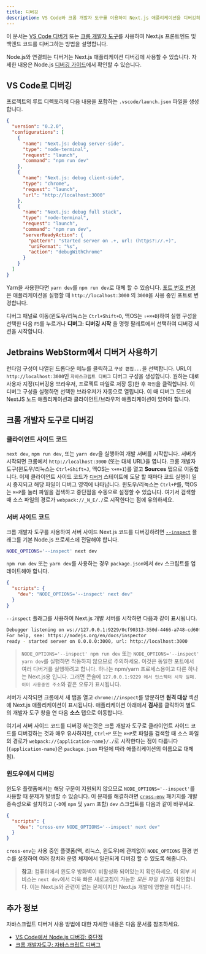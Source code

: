 ```yaml
---
title: 디버깅
description: VS Code와 크롬 개발자 도구를 이용하여 Next.js 애플리케이션을 디버깅하는법을 배웁니다.
---
```


이 문서는 [VS Code 디버거](https://code.visualstudio.com/docs/editor/debugging) 또는 [크롬 개발자 도구](https://developers.google.com/web/tools/chrome-devtools)를 사용하여 Next.js 프론트엔드 및 백엔드 코드를 디버그하는 방법을 설명합니다.

Node.js와 연결되는 디버거는 Next.js 애플리케이션 디버깅에 사용할 수 있습니다. 자세한 내용은 Node.js [디버깅 가이드](https://nodejs.org/en/docs/guides/debugging-getting-started/)에서 확인할 수 있습니다.

## VS Code로 디버깅

프로젝트의 루트 디렉토리에 다음 내용을 포함하는 `.vscode/launch.json` 파일을 생성합니다.

```json filename="launch.json"
{
  "version": "0.2.0",
  "configurations": [
    {
      "name": "Next.js: debug server-side",
      "type": "node-terminal",
      "request": "launch",
      "command": "npm run dev"
    },
    {
      "name": "Next.js: debug client-side",
      "type": "chrome",
      "request": "launch",
      "url": "http://localhost:3000"
    },
    {
      "name": "Next.js: debug full stack",
      "type": "node-terminal",
      "request": "launch",
      "command": "npm run dev",
      "serverReadyAction": {
        "pattern": "started server on .+, url: (https?://.+)",
        "uriFormat": "%s",
        "action": "debugWithChrome"
      }
    }
  ]
}
```

Yarn을 사용한다면 `yarn dev`를 `npm run dev`로 대체 할 수 있습니다. [포트 번호 변경](/docs/pages/api-reference/next-cli#development)은 애플리케이션을 실행할 때 `http://localhost:3000` 의 `3000`을 사용 중인 포트로 변경합니다.

디버그 패널로 이동(윈도우/리눅스는 `Ctrl+Shift+D`, 맥OS는 `⇧+⌘+D`)하여 실행 구성을 선택한 다음 `F5`를 누르거나 **디버그: 디버깅 시작** 을 명령 팔레트에서 선택하여 디버깅 세션을 시작합니다.

## Jetbrains WebStorm에서 디버거 사용하기

런타임 구성이 나열된 드롭다운 메뉴를 클릭하고 `구성 편집...`을 선택합니다. URL이 `http://localhost:3000`인 `자바스크립트 디버그` 디버그 구성을 생성합니다. 원하는 대로 사용자 지정(디버깅용 브라우저, 프로젝트 파일로 저장 등)한 후 `확인`을 클릭합니다. 이 디버그 구성을 실행하면 선택한 브라우저가 자동으로 열립니다. 이 때 디버그 모드에 NextJS 노드 애플리케이션과 클라이언트/브라우저 애플리케이션이 있어야 합니다.

## 크롬 개발자 도구로 디버깅

### 클라이언트 사이드 코드

`next dev`, `npm run dev`, 또는 `yarn dev`을 실행하여 개발 서버를 시작합니다. 서버가 시작되면 크롬에서 `http://localhost:3000` (또는 대체 URL)을 엽니다. 크롬 개발자 도구(윈도우/리눅스는 `Ctrl+Shift+J`, 맥OS는 `⌥+⌘+I`)를 열고 **Sources** 탭으로 이동합니다.
이제 클라이언트 사이드 코드가 [`디버거`](https://developer.mozilla.org/en-US/docs/Web/JavaScript/Reference/Statements/debugger) 스테이트에 도달 할 때마다 코드 실행이 일시 중지되고 해당 파일이 디버그 영역에 나타납니다. 윈도우/리눅스는 `Ctrl+P`를, 맥OS는 `⌘+P`를 눌러 파일을 검색하고 중단점을 수동으로 설정할 수 있습니다. 여기서 검색할 때 소스 파일의 경로가 `webpack://_N_E/./`로 시작한다는 점에 유의하세요.

### 서버 사이드 코드

크롬 개발자 도구를 사용하여 서버 사이드 Next.js 코드를 디버깅하려면 [`--inspect`](https://nodejs.org/api/cli.html#cli_inspect_host_port) 플래그를 기본 Node.js 프로세스에 전달해야 합니다.

```bash filename="Terminal"
NODE_OPTIONS='--inspect' next dev
```

`npm run dev` 또는 `yarn dev`를 사용하는 경우 `package.json`에서 `dev` 스크립트를 업데이트해야 합니다.

```json filename="package.json"
{
  "scripts": {
    "dev": "NODE_OPTIONS='--inspect' next dev"
  }
}
```

`--inspect` 플래그를 사용하여 Next.js 개발 서버를 시작하면 다음과 같이 표시됩니다.

```bash filename="Terminal"
Debugger listening on ws://127.0.0.1:9229/0cf90313-350d-4466-a748-cd60f4e47c95
For help, see: https://nodejs.org/en/docs/inspector
ready - started server on 0.0.0.0:3000, url: http://localhost:3000
```

> `NODE_OPTIONS='--inspect' npm run dev` 또는 `NODE_OPTIONS='--inspect' yarn dev`를 실행하면 작동하지 않으므로 주의하세요. 이것은 동일한 포트에서 여러 디버거를 실행하려고 합니다. 하나는 npm/yarn 프로세스용이고 다른 하나는 Next.js용 입니다. 그러면 콘솔에 `127.0.0.1:9229 에서 인스펙터 시작 실패. 이미 사용중인 주소`와 같은 오류가 표시됩니다.

서버가 시작되면 크롬에서 새 탭을 열고 `chrome://inspect`를 방문하면 **원격 대상** 섹션에 Next.js 애플리케이션이 표시됩니다. 애플리케이션 아래에서 **검사**를 클릭하여 별도의 개발자 도구 창을 연 다음 **소스** 탭으로 이동합니다.

여기서 서버 사이드 코드를 디버깅 하는것은 크롬 개발자 도구로 클라이언트 사이드 코드를 디버깅하는 것과 매우 유사하지만, `Ctrl+P` 또는 `⌘+P`로 파일을 검색할 때 소스 파일의 경로가 `webpack://{application-name}/./`로 시작한다는 점이 다릅니다(`{application-name}`은 `package.json` 파일에 따라 애플리케이션의 이름으로 대체 됨).

### 윈도우에서 디버깅

윈도우 플랫폼에서는 해당 구문이 지원되지 않으므로 `NODE_OPTIONS='--inspect'`를 사용할 때 문제가 발생할 수 있습니다. 이 문제를 해결하려면 [`cross-env`](https://www.npmjs.com/package/cross-env) 패키지를 개발 종속성으로 설치하고 (`-D`에 `npm` 및 `yarn` 포함) `dev` 스크립트를 다음과 같이 바꾸세요.

```json filename="package.json"
{
  "scripts": {
    "dev": "cross-env NODE_OPTIONS='--inspect' next dev"
  }
}
```

`cross-env`는 사용 중인 플랫폼(맥, 리눅스, 윈도우)에 관계없이 `NODE_OPTIONS` 환경 변수를 설정하여 여러 장치와 운영 체제에서 일관되게 디버깅 할 수 있도록 해줍니다.

> **참고**: 컴퓨터에서 윈도우 방화벽이 비활성화 되어있는지 확인하세요. 이 외부 서비스는 `next dev`에서 더욱 빠른 새로고침이 가능한 *모든 파일 읽기*를 확인합니다. 이는 Next.js와 관련이 없는 문제이지만 Next.js 개발에 영향을 미칩니다.

## 추가 정보

자바스크립트 디버거 사용 방법에 대한 자세한 내용은 다음 문서를 참조하세요.

- [VS Code에서 Node.js 디버깅: 중단점](https://code.visualstudio.com/docs/nodejs/nodejs-debugging#_breakpoints)
- [크롬 개발자도구: 자바스크립트 디버그](https://developers.google.com/web/tools/chrome-devtools/javascript)
